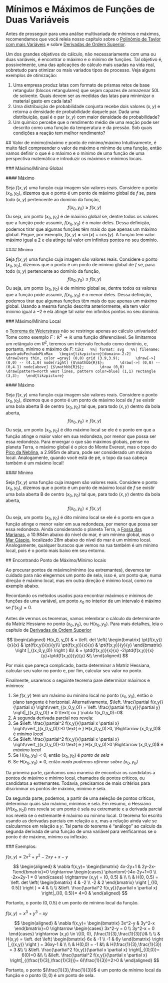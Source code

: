 # Mínimos e Máximos de Funções de Duas Variáveis

Antes de prosseguir para uma análise multivariada de mínimos e máximos, recomendamos que você releia nosso capítulo sobre
o [Polinômio de Taylor com mais Variáveis](taylor-multi.qmd) e sobre [Derivadas de Ordem Superior](d-ordem-superior.qmd).


Um dos grandes objetivos do cálculo, não necessariamente com uma ou duas variáveis, é encontrar o máximo e o mínimo de funções.
Tal objetivo é, possivelmente, uma das aplicações do cálculo mais usadas na vida real, sobretudo para otimizar os mais
variados tipos de processo. Veja alguns exemplos de otimização:

1. Uma empresa produz latas com formato de prismas retos de base retangular (blocos retangulares) que sejam capazes de
armazenar 50L de solvente. Quais devem ser as medidas das latas para minimizar o material gasto em cada lata?
2. Uma distribuição de probabilidade conjunta recebe dois valores $(x,y)$ e retorna a densidade de probabilidade daquele
par. Dada uma distribuição, qual é o par $(x,y)$ com maior densidade de probabilidade?
3. Um químico percebe que o rendimento médio de uma reação pode ser descrito como uma função da temperatura e da pressão.
Sob quais condições a reação tem melhor rendimento?

  ## Valor de mínimo/máximo e ponto de mínimo/máximo
  Intuitivamente, é muito fácil compreender o valor de máximo e mínimo de uma função, então vamos definir o que é o máximo
  e o mínimo de uma função de uma perspectiva matemática e introduzir os máximos e mínimos locais.

  ### Máximo/Mínimo Global

  #### Máximo

  Seja $f(x,y)$ uma função cuja imagem são valores reais. Considere o ponto $(x_0, y_0)$, dizemos que o ponto é um ponto
  de máximo global de $f$ se, para todo $(x,y)$ pertencente ao domínio da função,
  $$
  f(x_0, y_0) \geq f(x,y)
  $$
  Ou seja, um ponto $(x_0, y_0)$ é de máximo global se, dentre todos os valores que a função pode assumir, $f(x_0, y_0)$
  é o maior deles. Dessa definição, podemos tirar que algumas funções têm mais do que apenas um máximo global. Pegue,
  por exemplo, $f(x,y)= \sin(x) + \cos(y)$. A função tem valor máximo igual a $2$ e ela atinge tal valor em infinitos pontos
  no seu domínio.

  #### Mínimo

  Seja $f(x,y)$ uma função cuja imagem são valores reais. Considere o ponto $(x_0, y_0)$, dizemos que o ponto é um ponto de
  mínimo global de $f$ se, para todo $(x,y)$ pertencente ao domínio da função,
  $$
  f(x_0, y_0) \leq f(x,y)
  $$
  Ou seja, um ponto $(x_0, y_0)$ é de mínimo global se, dentre todos os valores que a função pode assumir, $f(x_0, y_0)$
  é o menor deles. Dessa definição, podemos tirar que algumas funções têm mais do que apenas um máximo global. Usando a mesma
  função descrita anteriormente, ela tem valor mínimo igual a $-2$ e ela atinge tal valor em infinitos pontos no seu domínio.

  ### Máximo/Mínimo Local

  o [Teorema de Weierstrass](weierstrass.qmd) não se restringe apenas ao cálculo univariado!
  Tome como exemplo $F: \mathbb{R}^2 \rightarrow \mathbb{R}$ uma função diferenciável. Se limitarmos um retângulo em $R^2$,
  teremos um intervalo fechado como domínio, e, portanto, mínimo e máximo de $F$:
  ``` tikz
  %%| format: svg
  %%| filename: quadradoFechadoMinMax
  \begin{tikzpicture}[domain=-2:2]
      \draw[very thin, color =gray] (0,0) grid (3.9,3.9);
      \draw[->] (0,0) -- (4.1,0) node[right] {$\mathbb{R}$};
      \draw[->] (0,0) -- (0,4.1) node[above] {$\mathbb{R}$};
      \draw (0,0)
      \draw[pattern=north west lines, pattern color=blue] (1,1) rectangle (3,3);
  \end{tikzpicture}
  ```

  #### Máximo

  Seja $f(x,y)$ uma função cuja imagem são valores reais. Considere o ponto $(x_0, y_0)$, dizemos que o ponto é um ponto
  de máximo local de $f$ se existir uma bola aberta B de centro $(x_0, y_0)$ tal que, para todo $(x,y)$ dentro da bola aberta,
  $$
  f(x_0,y_0) \geq f(x,y)
  $$
  Ou seja, um ponto $(x_0, y_0)$ é dito máximo local se ele é o ponto em que a função atinge o maior valor em sua redondeza,
  por menor que possa ser essa redondeza. Para enxergar o que são máximos globais, pense no planeta Terra, o máximo global
  é o pico do Monte Everest, mas o topo do [Pico da Neblina](https://pt.wikipedia.org/wiki/Pico_da_Neblina), a 2.995m de altura,
  pode ser considerado um máximo local. Analogamente, quando você está de pé, o topo da sua cabeça também é um máximo local!

  #### Mínimo

  Seja $f(x,y)$ uma função cuja imagem são valores reais. Considere o ponto $(x_0, y_0)$, dizemos que o ponto é um ponto
  de máximo local de $f$ se existir uma bola aberta B de centro $(x_0, y_0)$ tal que, para todo $(x,y)$ dentro da bola aberta,
  $$
  f(x_0,y_0) \leq f(x,y)
  $$
  Ou seja, um ponto $(x_0, y_0)$ é dito mínimo local se ele é o ponto em que a função atinge o menor valor em sua redondeza,
  por menor que possa ser essa redondeza. Ainda considerando o planeta Terra, a [Fossa das Marianas](https://pt.wikipedia.org/wiki/Fossa_das_Marianas),
  a 10.984m abaixo do nível do mar, é um mínimo global, mas o [Mar Cáspio](https://pt.wikipedia.org/wiki/Mar_Cáspio),
  localizado 28m abaixo do nível do mar é um mínimo local. Analogamente, qualquer buracos que vemos na rua também é um mínimo local,
  pois é o ponto mais baixo em seu entorno.

  ## Encontrando Ponto de Máximo/Mínimo locais

  Ao procurar pontos de máximo/mínimo (ou extremantes), devemos ter cuidado para não elegermos um ponto de sela, isso é,
  um ponto que, numa direção é máximo local, mas em outra direção é mínimo local, como no exemplo abaixo.

  <Colocar imagem>

  Recordando os métodos usados para encontrar máximos e mínimos de funções de uma variável, um ponto $x_0$ no interior de um
  intervalo é máximo se $f'(x_0)=0$. 

  Antes de vermos os teoremas, vamos relembrar o cálculo do determinante da Matriz Hessiano no ponto $(x_0, y_0)$, ou $H(x_0, y_0)$.
  Para mais detalhes, leia o capítulo de [Derivadas de Ordem Superior](d-ordem-superior.qmd)

  $$
  \begin{aligned}
  H(x_0, y_0) 
  & = \left. det \left( \begin{bmatrix} \pt{f(x,y)}{x}{x} & \pt{f(x,y)}{x}{y}\\ 
  \pt{f(x,y)}{x}{x} & \pt{f(x,y)}{y}{y} \end{bmatrix} 
  \right |_{(x_0,y_0)} \right )  &\\
  & = \ptd{f(x,y)}{x}{x} -2\ptd{f(x,y)}{x}{y}+\ptd{f(x,y)}{y}{y} &\\
  \end{aligned}
  $$


  Por mais que pareça complicado, basta determinar a Matriz Hessiana, calcular seu valor no ponto e, por fim, calcular
  seu valor no ponto.

  Finalmente, usaremos o seguinte teorema pare determinar máximos e mínimos:

  1. Se $f(x,y)$ tem um máximo ou mínimo local no ponto $(x_0, y_0)$, então o plano tangente é horizontal. Alternativamente,
  $\left. \frac{\partial f(x,y)}{\partial x} \right\rvert_{(x_0,y_0)} = \left. \frac{\partial f(x,y)}{\partial y} \right|_{(x_0,y_0)} = 0 \text{ ou } \nabla f(x_0,y_0)=0$
  2. A segunda derivada parcial nos revela:
  1. Se $\left. \frac{\partial^2 f(x,y)}{\partial x \partial x} \right\rvert_{(x_0,y_0)}>0 \text{ e } H(x_0,y_0)>0, \Rightarrow (x_0,y_0)$ é *mínimo local*
  2. Se $\left. \frac{\partial^2 f(x,y)}{\partial x \partial x} \right\rvert_{(x_0,y_0)}<0 \text{ e } H(x_0,y_0)>0 \Rightarrow (x_0,y_0)$ é *máximo local*
  3. Se $H(x_0,y_0)<0$, então $(x_0,y_0)$ é *ponto de sela*
  4. Se $H(x_0,y_0)=0$, então *nada podemos afirmar sobre $(x_0,y_0)$*


  Da primeira parte, ganhamos uma maneira de encontrar os candidatos a pontos de máximo e mínimo local, chamados de pontos
  críticos, ou candidatos a extremantes. Todavia, precisamos de mais critérios para discriminar os pontos de máximo, mínimo e sela.

  Da segunda parte, podemos, a partir de uma seleção de pontos críticos, determinar quais são máximo, mínimos e sela. Em resumo,
  o Hessiano ($H(x_0, y_0)$) nos revela se um ponto é sela ou extremante e a derivada parcial nos revela se o extremante é
  máximo ou mínimo local. O teorema foi escrito usando as derivadas parciais em relação a $x$, mas a relação ainda vale se
  calcularmos em relação a $y$. Tal parte do teorema é "análogo" ao calculo da segunda derivada de uma função de uma variável
  para verificarmos se o ponto é de máximo, mínimo ou inflexão.

  ### Exemplos:

  $f(x,y)=2x^2 + y^2 − 2xy + x − y$

  $$
  \begin{aligned}
  & \nabla f(x,y)=
  \begin{bmatrix} 4x-2y+1 & 2y-2x-1\end{bmatrix}=0 \rightarrow 
  \begin{cases} \phantom{-}4x-2y+1=0 \\ -2x+2y-1 = 0 \end{cases} \rightarrow 
  (x,y) = (0, 0.5) & \\ \\
  &  H(0, 0.5) = 
  \left. det \left( \begin{bmatrix} 4 & -2 \\ 
                  -2 & 2 \end{bmatrix}
  \right |_{(0, 0.5)} \right ) = 4 & \\ \\
  &\left. \frac{\partial^2 f(x,y)}{\partial x \partial x} \right|_{(0, 0.5)}=
  4>0
  & \end{aligned}
  $$


  Portanto, o ponto $(0, 0.5)$ é um ponto de mínimo local da função.

  $f(x,y)=x^3 + y^3 − xy$

  $$
  \begin{aligned}
  & \nabla f(x,y)=
  \begin{bmatrix} 3x^2-y & 3y^2-x \end{bmatrix}=0 \rightarrow 
  \begin{cases} 3x^2-y = 0 \\ 3y^2-x = 0 \end{cases} \rightarrow 
  (x,y) \in \{(0, 0), (\frac{1}{3},\frac{1}{3})\}& \\ \\
  &  H(x,y) = 
  \left. det \left( \begin{bmatrix} 6x & -1 \\ 
                  -1 & 6y \end{bmatrix}
  \right |_{(x,y)} \right ) = 36xy-1 & \\ \\
  & H(0,0) = -1  &\\ 
  & H(\frac{1}{3},\frac{1}{3}) = 3  &\\ \\
  &\left. \frac{\partial^2 f(x,y)}{\partial x \partial x} \right|_{(0,0)}=
  6(0)=0 &\\ \\
  &\left. \frac{\partial^2 f(x,y)}{\partial x \partial x} \right|_{(\frac{1}{3},\frac{1}{3})}=
  6(\frac{1}{3})=2>0
& \end{aligned}
$$

Portanto, o ponto $(\frac{1}{3},\frac{1}{3})$ é um ponto de mínimo local da função e o ponto $(0,0)$ é um ponto de sela.
